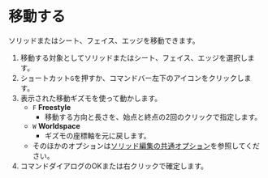 
# 移動する

<Reference shortcut="G" command="Move" button="コマンドバー左下" />

ソリッドまたはシート、フェイス、エッジを移動できます。

1. 移動する対象としてソリッドまたはシート、フェイス、エッジを選択します。
2. ショートカット`G`を押すか、コマンドバー左下のアイコンをクリックします。
3. 表示された移動ギズモを使って動かします。
   - `F` **Freestyle**
      - 移動する方向と長さを、始点と終点の2回のクリックで指定します。
   - `W` **Worldspace**
      - ギズモの座標軸を元に戻します。
   - そのほかのオプションは[ソリッド編集の共通オプション](common-options)を参照してください。
4. コマンドダイアログのOKまたは右クリックで確定します。
